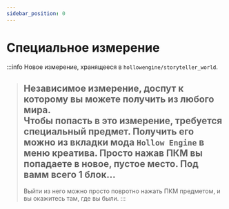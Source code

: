 ```yaml
---
sidebar_position: 0
---
```


# Специальное измерение

:::info Новое измерение, хранящееся в `hollowengine/storyteller_world`.
> Независимое измерение, доспут к которому вы можете получить из любого мира.  
> Чтобы попасть в это измерение, требуется **специальный предмет**. Получить его можно из вкладки мода `Hollow Engine` в меню креатива.
> Просто нажав ПКМ вы попадаете в новое, пустое место. Под вамм всего 1 блок...
> ---
> Выйти из него можно просто повротно нажать ПКМ предметом, и вы окажитесь там, где вы были.
:::